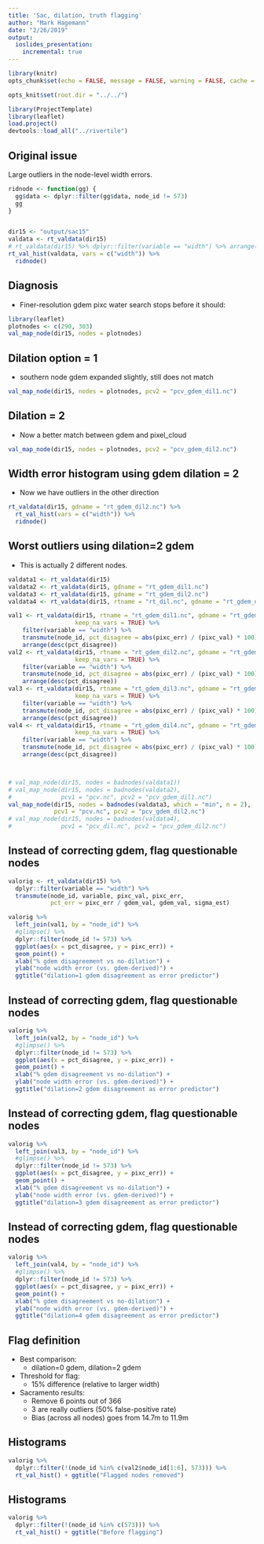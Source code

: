 ```yaml
---
title: 'Sac, dilation, truth flagging'
author: "Mark Hagemann"
date: "2/26/2019"
output: 
  ioslides_presentation:
    incremental: true
---
```


```r
library(knitr)
opts_chunk$set(echo = FALSE, message = FALSE, warning = FALSE, cache = TRUE)

opts_knit$set(root.dir = "../../")
```

```r
library(ProjectTemplate)
library(leaflet)
load.project()
devtools::load_all("../rivertile")
```

## Original issue

Large outliers in the node-level width errors. 


```r
ridnode <- function(gg) {
  gg$data <- dplyr::filter(gg$data, node_id != 573)
  gg
}


dir15 <- "output/sac15"
valdata <- rt_valdata(dir15)
# rt_valdata(dir15) %>% dplyr::filter(variable == "width") %>% arrange(pixc_err)
rt_val_hist(valdata, vars = c("width")) %>% 
  ridnode()
```

## Diagnosis

- Finer-resolution gdem pixc water search stops before it should:


```r
library(leaflet)
plotnodes <- c(290, 303)
val_map_node(dir15, nodes = plotnodes)
```

## Dilation option = 1

- southern node gdem expanded slightly, still does not match

```r
val_map_node(dir15, nodes = plotnodes, pcv2 = "pcv_gdem_dil1.nc")
```

## Dilation = 2

- Now a better match between gdem and pixel_cloud

```r
val_map_node(dir15, nodes = plotnodes, pcv2 = "pcv_gdem_dil2.nc")
```

## Width error histogram using gdem dilation = 2

- Now we have outliers in the other direction

```r

rt_valdata(dir15, gdname = "rt_gdem_dil2.nc") %>% 
  rt_val_hist(vars = c("width")) %>% 
  ridnode()

```


## Worst outliers using dilation=2 gdem

- This is actually 2 different nodes. 

```r
valdata1 <- rt_valdata(dir15)
valdata2 <- rt_valdata(dir15, gdname = "rt_gdem_dil1.nc")
valdata3 <- rt_valdata(dir15, gdname = "rt_gdem_dil2.nc")
valdata4 <- rt_valdata(dir15, rtname = "rt_dil.nc", gdname = "rt_gdem_dil2.nc")

val1 <- rt_valdata(dir15, rtname = "rt_gdem_dil1.nc", gdname = "rt_gdem.nc", 
                   keep_na_vars = TRUE) %>% 
    filter(variable == "width") %>% 
    transmute(node_id, pct_disagree = abs(pixc_err) / (pixc_val) * 100) %>% 
    arrange(desc(pct_disagree))
val2 <- rt_valdata(dir15, rtname = "rt_gdem_dil2.nc", gdname = "rt_gdem.nc", 
                   keep_na_vars = TRUE) %>% 
    filter(variable == "width") %>% 
    transmute(node_id, pct_disagree = abs(pixc_err) / (pixc_val) * 100) %>% 
    arrange(desc(pct_disagree))
val3 <- rt_valdata(dir15, rtname = "rt_gdem_dil3.nc", gdname = "rt_gdem.nc", 
                   keep_na_vars = TRUE) %>% 
    filter(variable == "width") %>% 
    transmute(node_id, pct_disagree = abs(pixc_err) / (pixc_val) * 100) %>% 
    arrange(desc(pct_disagree))
val4 <- rt_valdata(dir15, rtname = "rt_gdem_dil4.nc", gdname = "rt_gdem.nc", 
                   keep_na_vars = TRUE) %>% 
    filter(variable == "width") %>% 
    transmute(node_id, pct_disagree = abs(pixc_err) / (pixc_val) * 100) %>% 
    arrange(desc(pct_disagree))



# val_map_node(dir15, nodes = badnodes(valdata1))
# val_map_node(dir15, nodes = badnodes(valdata2), 
#              pcv1 = "pcv.nc", pcv2 = "pcv_gdem_dil1.nc")
val_map_node(dir15, nodes = badnodes(valdata3, which = "min", n = 2), 
             pcv1 = "pcv.nc", pcv2 = "pcv_gdem_dil2.nc")
# val_map_node(dir15, nodes = badnodes(valdata4), 
#              pcv1 = "pcv_dil.nc", pcv2 = "pcv_gdem_dil2.nc")
```

## Instead of correcting gdem, flag questionable nodes

```r
valorig <- rt_valdata(dir15) %>% 
  dplyr::filter(variable == "width") %>% 
  transmute(node_id, variable, pixc_val, pixc_err, 
            pct_err = pixc_err / gdem_val, gdem_val, sigma_est)

valorig %>% 
  left_join(val1, by = "node_id") %>% 
  #glimpse() %>% 
  dplyr::filter(node_id != 573) %>% 
  ggplot(aes(x = pct_disagree, y = pixc_err)) +
  geom_point() + 
  xlab("% gdem disagreement vs no-dilation") +
  ylab("node width error (vs. gdem-derived)") +
  ggtitle("dilation=1 gdem disagreement as error predictor")
```

## Instead of correcting gdem, flag questionable nodes

```r
valorig %>% 
  left_join(val2, by = "node_id") %>% 
  #glimpse() %>% 
  dplyr::filter(node_id != 573) %>% 
  ggplot(aes(x = pct_disagree, y = pixc_err)) +
  geom_point() + 
  xlab("% gdem disagreement vs no-dilation") +
  ylab("node width error (vs. gdem-derived)") +
  ggtitle("dilation=2 gdem disagreement as error predictor")
```

## Instead of correcting gdem, flag questionable nodes

```r
valorig %>% 
  left_join(val3, by = "node_id") %>% 
  #glimpse() %>% 
  dplyr::filter(node_id != 573) %>% 
  ggplot(aes(x = pct_disagree, y = pixc_err)) +
  geom_point() + 
  xlab("% gdem disagreement vs no-dilation") +
  ylab("node width error (vs. gdem-derived)") +
  ggtitle("dilation=3 gdem disagreement as error predictor")
```

## Instead of correcting gdem, flag questionable nodes

```r
valorig %>% 
  left_join(val4, by = "node_id") %>% 
  #glimpse() %>% 
  dplyr::filter(node_id != 573) %>% 
  ggplot(aes(x = pct_disagree, y = pixc_err)) +
  geom_point() + 
  xlab("% gdem disagreement vs no-dilation") +
  ylab("node width error (vs. gdem-derived)") +
  ggtitle("dilation=4 gdem disagreement as error predictor")
```

## Flag definition

- Best comparison: 
    - dilation=0 gdem, dilation=2 gdem
- Threshold for flag: 
    - 15% difference (relative to larger width)
- Sacramento results:
    - Remove 6 points out of 366
    - 3 are really outliers (50% false-positive rate)
    - Bias (across all nodes) goes from 14.7m to 11.9m 

## Histograms

```r
valorig %>% 
  dplyr::filter(!(node_id %in% c(val2$node_id[1:6], 573))) %>% 
  rt_val_hist() + ggtitle("Flagged nodes removed")
```

## Histograms

```r
valorig %>% 
  dplyr::filter(!(node_id %in% c(573))) %>%
  rt_val_hist() + ggtitle("Before flagging")
```

